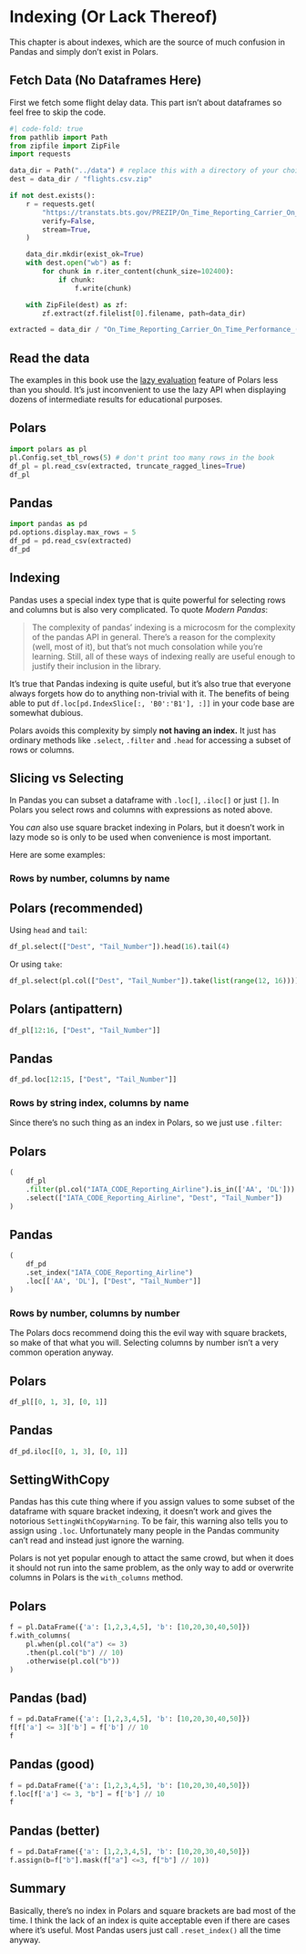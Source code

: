 # Indexing (Or Lack Thereof) {#sec-indexing}

This chapter is about indexes, which are the source of much confusion in Pandas and simply don't exist in Polars.

## Fetch Data (No Dataframes Here)

First we fetch some flight delay data. This part isn't about dataframes so feel free to skip the code.

``` python
#| code-fold: true
from pathlib import Path
from zipfile import ZipFile
import requests

data_dir = Path("../data") # replace this with a directory of your choice
dest = data_dir / "flights.csv.zip"

if not dest.exists():
    r = requests.get(
        "https://transtats.bts.gov/PREZIP/On_Time_Reporting_Carrier_On_Time_Performance_1987_present_2022_1.zip",
        verify=False,
        stream=True,
    )

    data_dir.mkdir(exist_ok=True)
    with dest.open("wb") as f:
        for chunk in r.iter_content(chunk_size=102400):
            if chunk:
                f.write(chunk)

    with ZipFile(dest) as zf:
        zf.extract(zf.filelist[0].filename, path=data_dir)

extracted = data_dir / "On_Time_Reporting_Carrier_On_Time_Performance_(1987_present)_2022_1.csv"
```

## Read the data

:::{.callout-tip}
The examples in this book use the [lazy evaluation](https://pola-rs.github.io/polars-book/user-guide/coming_from_pandas.html?highlight=lazy#be-lazy)
feature of Polars less than you should.
It's just inconvenient to use the lazy API when displaying dozens of intermediate results for educational purposes.
:::

::: {.panel-tabset}
## Polars

``` python
import polars as pl
pl.Config.set_tbl_rows(5) # don't print too many rows in the book
df_pl = pl.read_csv(extracted, truncate_ragged_lines=True)
df_pl
```

## Pandas

``` python
import pandas as pd
pd.options.display.max_rows = 5
df_pd = pd.read_csv(extracted)
df_pd
```

:::

## Indexing

Pandas uses a special index type that is quite powerful for selecting rows and
columns but is also very complicated. To quote *Modern Pandas*:

> The complexity of pandas' indexing is a microcosm for the complexity of the pandas API in general. There's a reason for the complexity (well, most of it), but that's not much consolation while you're learning. Still, all of these ways of indexing really are useful enough to justify their inclusion in the library.

It's true that Pandas indexing is quite useful,
but it's also true that everyone always forgets how do to anything non-trivial with it. The benefits of being able to put
`df.loc[pd.IndexSlice[:, 'B0':'B1'], :]]` in your code base are somewhat dubious.

Polars avoids this complexity by simply **not having an index.** 
It just has ordinary methods like `.select`, `.filter` and `.head` for accessing a subset of rows or columns.

## Slicing vs Selecting

In Pandas you can subset a dataframe with `.loc[]`, `.iloc[]` or just `[]`.
In Polars you select rows and columns with expressions as noted above.

You *can* also use square bracket indexing in Polars, but it 
doesn't work in lazy mode so is only to be used when convenience
is most important.

Here are some examples:

### Rows by number, columns by name


::: {.panel-tabset}
## Polars (recommended)

Using `head` and `tail`:

``` python
df_pl.select(["Dest", "Tail_Number"]).head(16).tail(4)
```

Or using `take`:

``` python
df_pl.select(pl.col(["Dest", "Tail_Number"]).take(list(range(12, 16))))
```

## Polars (antipattern)

``` python
df_pl[12:16, ["Dest", "Tail_Number"]]
```

## Pandas

``` python
df_pd.loc[12:15, ["Dest", "Tail_Number"]]
```

:::


### Rows by string index, columns by name

Since there's no such thing as an index in Polars,
so we just use `.filter`:

::: {.panel-tabset}
## Polars

``` python
(
    df_pl
    .filter(pl.col("IATA_CODE_Reporting_Airline").is_in(['AA', 'DL']))
    .select(["IATA_CODE_Reporting_Airline", "Dest", "Tail_Number"])
)
```

## Pandas

``` python
(
    df_pd
    .set_index("IATA_CODE_Reporting_Airline")
    .loc[['AA', 'DL'], ["Dest", "Tail_Number"]]
)
```

:::

### Rows by number, columns by number

The Polars docs recommend doing this the evil way with square brackets, so make of that what you will.
Selecting columns by number isn't a very common operation anyway.

::: {.panel-tabset}
## Polars

``` python
df_pl[[0, 1, 3], [0, 1]]
```

## Pandas

``` python
df_pd.iloc[[0, 1, 3], [0, 1]]
```

:::

## SettingWithCopy

Pandas has this cute thing where if you assign values to some subset of the dataframe with square bracket indexing, it doesn't work and gives the notorious `SettingWithCopyWarning`. To be fair, this warning also tells you to assign using `.loc`. Unfortunately many people in the Pandas community can't read and instead just ignore the warning.

Polars is not yet popular enough to attact the same crowd, but when it does it should not run into the same problem, as the only way to add or overwrite columns in Polars is the `with_columns` method.


::: {.panel-tabset}
## Polars

``` python
f = pl.DataFrame({'a': [1,2,3,4,5], 'b': [10,20,30,40,50]})
f.with_columns(
    pl.when(pl.col("a") <= 3)
    .then(pl.col("b") // 10)
    .otherwise(pl.col("b"))
)
```

## Pandas (bad)

``` python
f = pd.DataFrame({'a': [1,2,3,4,5], 'b': [10,20,30,40,50]})
f[f['a'] <= 3]['b'] = f['b'] // 10
f
```

## Pandas (good)

``` python
f = pd.DataFrame({'a': [1,2,3,4,5], 'b': [10,20,30,40,50]})
f.loc[f['a'] <= 3, "b"] = f['b'] // 10
f
```

## Pandas (better)

``` python
f = pd.DataFrame({'a': [1,2,3,4,5], 'b': [10,20,30,40,50]})
f.assign(b=f["b"].mask(f["a"] <=3, f["b"] // 10))
```

:::


## Summary

Basically, there's no index in Polars and square brackets are bad most of the time.
I think the lack of an index is quite acceptable even if there are
cases where it's useful. Most Pandas users just call `.reset_index()`
all the time anyway.
